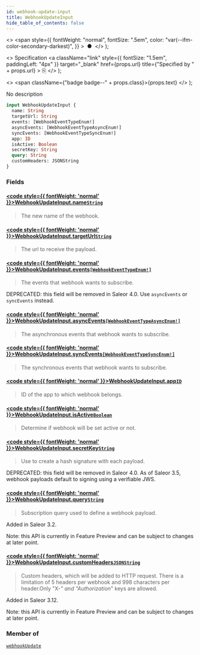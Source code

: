 ```yaml
---
id: webhook-update-input
title: WebhookUpdateInput
hide_table_of_contents: false
---
```


  <>
    <span
      style={{
        fontWeight: "normal",
        fontSize: ".5em",
        color: "var(--ifm-color-secondary-darkest)",
      }}
    >
      &nbsp;●&nbsp;
    </span>
  </>
);

  <>
    Specification
    <a
      className="link"
      style={{ fontSize: "1.5em", paddingLeft: "4px" }}
      target="\_blank"
      href={props.url}
      title={"Specified by " + props.url}
    >
      ⎘
    </a>
  </>
);

  <>
    <span className={"badge badge--" + props.class}>{props.text}</span>
  </>
);

No description

```graphql
input WebhookUpdateInput {
  name: String
  targetUrl: String
  events: [WebhookEventTypeEnum!]
  asyncEvents: [WebhookEventTypeAsyncEnum!]
  syncEvents: [WebhookEventTypeSyncEnum!]
  app: ID
  isActive: Boolean
  secretKey: String
  query: String
  customHeaders: JSONString
}
```

### Fields

#### [<code style={{ fontWeight: 'normal' }}>WebhookUpdateInput.<b>name</b></code>](#)<Bullet />[`String`](../../api-reference/scalars/string) <Badge class="secondary" text="scalar"/>

> The new name of the webhook.

#### [<code style={{ fontWeight: 'normal' }}>WebhookUpdateInput.<b>targetUrl</b></code>](#)<Bullet />[`String`](../../api-reference/scalars/string) <Badge class="secondary" text="scalar"/>

> The url to receive the payload.

#### [<code style={{ fontWeight: 'normal' }}>WebhookUpdateInput.<b>events</b></code>](#)<Bullet />[`[WebhookEventTypeEnum!]`](../../api-reference/enums/webhook-event-type-enum) <Badge class="secondary" text="list"/> <Badge class="secondary" text="enum"/>

> The events that webhook wants to subscribe.

DEPRECATED: this field will be removed in Saleor 4.0. Use `asyncEvents` or `syncEvents` instead.

>

#### [<code style={{ fontWeight: 'normal' }}>WebhookUpdateInput.<b>asyncEvents</b></code>](#)<Bullet />[`[WebhookEventTypeAsyncEnum!]`](../../api-reference/enums/webhook-event-type-async-enum) <Badge class="secondary" text="list"/> <Badge class="secondary" text="enum"/>

> The asynchronous events that webhook wants to subscribe.

#### [<code style={{ fontWeight: 'normal' }}>WebhookUpdateInput.<b>syncEvents</b></code>](#)<Bullet />[`[WebhookEventTypeSyncEnum!]`](../../api-reference/enums/webhook-event-type-sync-enum) <Badge class="secondary" text="list"/> <Badge class="secondary" text="enum"/>

> The synchronous events that webhook wants to subscribe.

#### [<code style={{ fontWeight: 'normal' }}>WebhookUpdateInput.<b>app</b></code>](#)<Bullet />[`ID`](../../api-reference/scalars/id) <Badge class="secondary" text="scalar"/>

> ID of the app to which webhook belongs.

#### [<code style={{ fontWeight: 'normal' }}>WebhookUpdateInput.<b>isActive</b></code>](#)<Bullet />[`Boolean`](../../api-reference/scalars/boolean) <Badge class="secondary" text="scalar"/>

> Determine if webhook will be set active or not.

#### [<code style={{ fontWeight: 'normal' }}>WebhookUpdateInput.<b>secretKey</b></code>](#)<Bullet />[`String`](../../api-reference/scalars/string) <Badge class="secondary" text="scalar"/>

> Use to create a hash signature with each payload.

DEPRECATED: this field will be removed in Saleor 4.0. As of Saleor 3.5, webhook payloads default to signing using a verifiable JWS.

>

#### [<code style={{ fontWeight: 'normal' }}>WebhookUpdateInput.<b>query</b></code>](#)<Bullet />[`String`](../../api-reference/scalars/string) <Badge class="secondary" text="scalar"/>

> Subscription query used to define a webhook payload.

Added in Saleor 3.2.

Note: this API is currently in Feature Preview and can be subject to changes at later point.

>

#### [<code style={{ fontWeight: 'normal' }}>WebhookUpdateInput.<b>customHeaders</b></code>](#)<Bullet />[`JSONString`](../../api-reference/scalars/jsonstring) <Badge class="secondary" text="scalar"/>

> Custom headers, which will be added to HTTP request. There is a limitation of 5 headers per webhook and 998 characters per header.Only "X-_" and "Authorization_" keys are allowed.

Added in Saleor 3.12.

Note: this API is currently in Feature Preview and can be subject to changes at later point.

>

### Member of

[`webhookUpdate`](../../api-reference/mutations/webhook-update) <Badge class="secondary" text="mutation"/>
